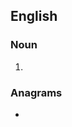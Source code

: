 ==English==

===Noun===
{{en-noun|~}}

# {{obsolete spelling of|grief|lang=en}}

===Anagrams===
* {{anagrams|en|Fergie}}